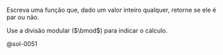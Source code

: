 <!-- Função lógica 'é par' -->
::: {#exr-0051}
Escreva uma função que, dado um valor inteiro qualquer, retorne se ele é par ou não.

Use a divisão modular ($\bmod$) para indicar o cálculo.

@sol-0051
:::